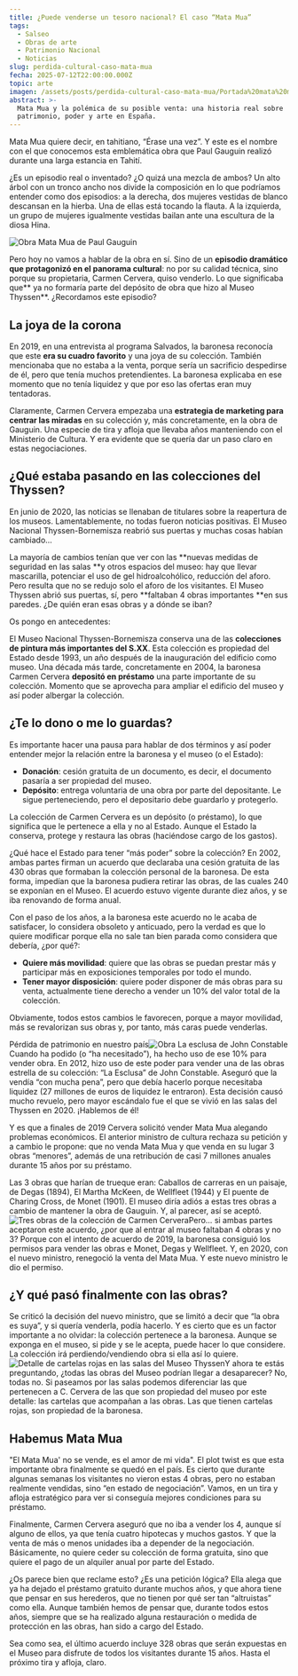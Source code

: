 ```yaml
---
title: ¿Puede venderse un tesoro nacional? El caso “Mata Mua”
tags:
  - Salseo
  - Obras de arte
  - Patrimonio Nacional
  - Noticias
slug: perdida-cultural-caso-mata-mua
fecha: 2025-07-12T22:00:00.000Z
topic: arte
imagen: /assets/posts/perdida-cultural-caso-mata-mua/Portada%20mata%20mua.webp
abstract: >-
  Mata Mua y la polémica de su posible venta: una historia real sobre
  patrimonio, poder y arte en España.
---
```


Mata Mua quiere decir, en tahitiano, “Érase una vez”. Y este es el nombre con el que conocemos esta emblemática obra que Paul Gauguin realizó durante una larga estancia en Tahití.

¿Es un episodio real o inventado? ¿O quizá una mezcla de ambos? Un alto árbol con un tronco ancho nos divide la composición en lo que podríamos entender como dos episodios: a la derecha, dos mujeres vestidas de blanco descansan en la hierba. Una de ellas está tocando la flauta. A la izquierda, un grupo de mujeres igualmente vestidas bailan ante una escultura de la diosa Hina.

![Obra Mata Mua de Paul Gauguin](/assets/posts/perdida-cultural-caso-mata-mua/Mata%20Mua.webp "Paul Gauguin, Mata Mua (Erase una vez), 1892")

Pero hoy no vamos a hablar de la obra en sí. Sino de un **episodio dramático que protagonizó en el panorama cultural**: no por su calidad técnica, sino porque su propietaria, Carmen Cervera, quiso venderlo. Lo que significaba que** ya no formaría parte del depósito de obra que hizo al Museo Thyssen**. ¿Recordamos este episodio?

## La joya de la corona

En 2019, en una entrevista al programa Salvados, la baronesa reconocía que este **era su cuadro favorito** y una joya de su colección. También mencionaba que no estaba a la venta, porque sería un sacrificio despedirse de él, pero que tenía muchos pretendientes. La baronesa explicaba en ese momento que no tenía liquidez y que por eso las ofertas eran muy tentadoras.

Claramente, Carmen Cervera empezaba una **estrategia de marketing para centrar las miradas** en su colección y, más concretamente, en la obra de Gauguin. Una especie de tira y afloja que llevaba años manteniendo con el Ministerio de Cultura. Y era evidente que se quería dar un paso claro en estas negociaciones.

## ¿Qué estaba pasando en las colecciones del Thyssen?

En junio de 2020, las noticias se llenaban de titulares sobre la reapertura de los museos. Lamentablemente, no todas fueron noticias positivas. El Museo Nacional Thyssen-Bornemisza reabrió sus puertas y muchas cosas habían cambiado…

La mayoría de cambios tenían que ver con las **nuevas medidas de seguridad en las salas **y otros espacios del museo: hay que llevar mascarilla, potenciar el uso de gel hidroalcohólico, reducción del aforo. Pero resulta que no se redujo solo el aforo de los visitantes. El Museo Thyssen abrió sus puertas, sí, pero **faltaban 4 obras importantes **en sus paredes. ¿De quién eran esas obras y a dónde se iban?

Os pongo en antecedentes:

El Museo Nacional Thyssen-Bornemisza conserva una de las **colecciones de pintura más importantes del S.XX**. Esta colección es propiedad del Estado desde 1993, un año después de la inauguración del edificio como museo. Una década más tarde, concretamente en 2004, la baronesa Carmen Cervera **depositó en préstamo** una parte importante de su colección. Momento que se aprovecha para ampliar el edificio del museo y así poder albergar la colección.

## ¿Te lo dono o me lo guardas?

Es importante hacer una pausa para hablar de dos términos y así poder entender mejor la relación entre la baronesa y el museo (o el Estado):

* **Donación**: cesión gratuita de un documento, es decir, el documento pasaría a ser propiedad del museo.
* **Depósito**: entrega voluntaria de una obra por parte del depositante. Le sigue perteneciendo, pero el depositario debe guardarlo y protegerlo.

La colección de Carmen Cervera es un depósito (o préstamo), lo que significa que le pertenece a ella y no al Estado. Aunque el Estado la conserva, protege y restaura las obras (haciéndose cargo de los gastos).

¿Qué hace el Estado para tener “más poder” sobre la colección? En 2002, ambas partes firman un acuerdo que declaraba una cesión gratuita de las 430 obras que formaban la colección personal de la baronesa. De esta forma, impedían que la baronesa pudiera retirar las obras, de las cuales 240 se exponían en el Museo. El acuerdo estuvo vigente durante diez años, y se iba renovando de forma anual.

Con el paso de los años, a la baronesa este acuerdo no le acaba de satisfacer, lo considera obsoleto y anticuado, pero la verdad es que lo quiere modificar porque ella no sale tan bien parada como considera que debería, ¿por qué?:

* **Quiere más movilidad**: quiere que las obras se puedan prestar más y participar más en exposiciones temporales por todo el mundo.
* **Tener mayor disposición**: quiere poder disponer de más obras para su venta, actualmente tiene derecho a vender un 10% del valor total de la colección.

Obviamente, todos estos cambios le favorecen, porque a mayor movilidad, más se revalorizan sus obras y, por tanto, más caras puede venderlas.

Pérdida de patrimonio en nuestro país![Obra La esclusa de John Constable](/assets/posts/perdida-cultural-caso-mata-mua/La%20esclusa.webp "John Constable, La esclusa, 1824")Cuando ha podido (o “ha necesitado”), ha hecho uso de ese 10% para vender obra. En 2012, hizo uso de este poder para vender una de las obras estrella de su colección: “La Esclusa” de John Constable. Aseguró que la vendía “con mucha pena”, pero que debía hacerlo porque necesitaba liquidez (27 millones de euros de liquidez le entraron). Esta decisión causó mucho revuelo, pero mayor escándalo fue el que se vivió en las salas del Thyssen en 2020. ¡Hablemos de él!

Y es que a finales de 2019 Cervera solicitó vender Mata Mua alegando problemas económicos. El anterior ministro de cultura rechaza su petición y a cambio le propone: que no venda Mata Mua y que venda en su lugar 3 obras “menores”, además de una retribución de casi 7 millones anuales durante 15 años por su préstamo.

Las 3 obras que harían de trueque eran: Caballos de carreras en un paisaje, de Degas (1894), El Martha McKeen, de Wellfleet (1944) y El puente de Charing Cross, de Monet (1901). El museo diría adiós a estas tres obras a cambio de mantener la obra de Gauguin. Y, al parecer, así se aceptó.![Tres obras de la colección de Carmen Cervera](/assets/posts/perdida-cultural-caso-mata-mua/3%20obras%20para%20el%20trueque.webp "De izquierda a derecha: Edgar Degas, Caballos de carreras en un paisaje (1894), Wellfleet, El Martha McKeen (1944) y Monet, El puente de Charing Cross (1901)")Pero… si ambas partes aceptaron este acuerdo, ¿por que al entrar al museo faltaban 4 obras y no 3? Porque con el intento de acuerdo de 2019, la baronesa consiguió los permisos para vender las obras e Monet, Degas y Wellfleet. Y, en 2020, con el nuevo ministro, renegoció la venta del Mata Mua. Y este nuevo ministro le dio el permiso.

## ¿Y qué pasó finalmente con las obras?

Se criticó la decisión del nuevo ministro, que se limitó a decir que “la obra es suya”, y si quería venderla, podía hacerlo. Y es cierto que es un factor importante a no olvidar: la colección pertenece a la baronesa. Aunque se exponga en el museo, si pide y se le acepta, puede hacer lo que considere. La colección irá perdiendo/vendiendo obra si ella así lo quiere.![Detalle de cartelas rojas en las salas del Museo Thyssen](</assets/posts/perdida-cultural-caso-mata-mua/Salas del Thyssen.webp> "Detalle de cartelas rojas acompañando a obras de la colección en el Museo Thyssen (imagen del Diario de Navarra)")Y ahora te estás preguntando, ¿todas las obras del Museo podrían llegar a desaparecer? No, todas no. Si paseamos por las salas podemos diferenciar las que pertenecen a C. Cervera de las que son propiedad del museo por este detalle: las cartelas que acompañan a las obras. Las que tienen cartelas rojas, son propiedad de la baronesa.

## Habemus Mata Mua

"El Mata Mua' no se vende, es el amor de mi vida". El plot twist es que esta importante obra finalmente se quedó en el país. Es cierto que durante algunas semanas los visitantes no vieron estas 4 obras, pero no estaban realmente vendidas, sino “en estado de negociación”. Vamos, en un tira y afloja estratégico para ver si conseguía mejores condiciones para su préstamo.

Finalmente, Carmen Cervera aseguró que no iba a vender los 4, aunque sí alguno de ellos, ya que tenía cuatro hipotecas y muchos gastos. Y que la venta de más o menos unidades iba a depender de la negociación. Básicamente, no quiere ceder su colección de forma gratuita, sino que quiere el pago de un alquiler anual por parte del Estado.

¿Os parece bien que reclame esto? ¿Es una petición lógica? Ella alega que ya ha dejado el préstamo gratuito durante muchos años, y que ahora tiene que pensar en sus herederos, que no tienen por qué ser tan “altruistas” como ella. Aunque también hemos de pensar que, durante todos estos años, siempre que se ha realizado alguna restauración o medida de protección en las obras, han sido a cargo del Estado.

Sea como sea, el último acuerdo incluye 328 obras que serán expuestas en el Museo para disfrute de todos los visitantes durante 15 años. Hasta el próximo tira y afloja, claro.
